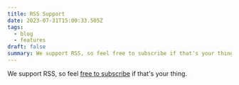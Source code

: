 ```yaml
---
title: RSS Support
date: 2023-07-31T15:00:33.505Z
tags:
  - blog
  - features
draft: false
summary: We support RSS, so feel free to subscribe if that's your thing.
---
```


We support RSS, so feel [free to subscribe](https://blog.etherion.app/feed.xml) if that's your thing.
